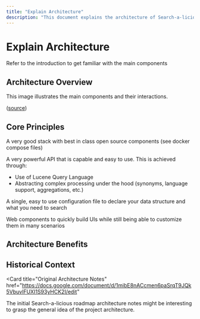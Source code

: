 ```yaml
---
title: "Explain Architecture"
description: "This document explains the architecture of Search-a-licious, detailing its main components, their interactions, and the underlying principles that enable powerful search capabilities, easy configuration, and flexible UI development."
---
```



# Explain Architecture

<Card title="Component Overview" href="/introduction">
  Refer to the introduction to get familiar with the main components
</Card>

## Architecture Overview

<Callout type="info">
  This image illustrates the main components and their interactions.
</Callout>

<AnimatedSvg
  src="../assets/architecture-diagram.drawio.svg"
  alt="Search-a-licious Architecture diagram"
  width="601px"
  height="441px"
  viewBox="-0.5 -0.5 601 441"
/>

([source](../assets/architecture-diagram.drawio))

<DrawioViewer
  src="../assets/architecture-diagram.drawio"
  alt="Search-a-licious Architecture diagram"
  height="600px"
/>

## Core Principles

<Steps>
<Step title="Best-in-Class Stack">

A very good stack with best in class open source components (see docker compose files)

</Step>
<Step title="Powerful API">

A very powerful API that is capable and easy to use. This is achieved through:

- Use of Lucene Query Language
- Abstracting complex processing under the hood (synonyms, language support, aggregations, etc.)

</Step>
<Step title="Simple Configuration">

A single, easy to use configuration file to declare your data structure and what you need to search

</Step>
<Step title="Flexible UI Components">

Web components to quickly build UIs while still being able to customize them in many scenarios

</Step>
</Steps>

## Architecture Benefits

<Cards>
  <Card
    title="Scalability"
    description="Built on proven open source technologies"
  />
  <Card
    title="Flexibility"
    description="Easy customization and integration options"
  />
  <Card
    title="Simplicity"
    description="Single configuration file for complete setup"
  />
  <Card
    title="Power"
    description="Advanced search capabilities with simple interfaces"
  />
</Cards>

## Historical Context

<Card
  title="Original Architecture Notes"
  href="https://docs.google.com/document/d/1mibE8nACcmen6paSrqT9JQk5VbuvlFUXI1S93yHCK2I/edit"
>
  The initial Search-a-licious roadmap architecture notes might be interesting
  to grasp the general idea of the project architecture.
</Card>
